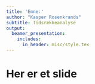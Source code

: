 ```yaml
---
title: 'Emne:'
author: "Kasper Rosenkrands"
subtitle: Tidsrækkeanalyse
output:
  beamer_presentation:
    includes:
      in_header: misc/style.tex
---
```


# Her er et slide

\begin{align}
  1+1 &= 2 \\
  &= 6 - 4
\end{align}

